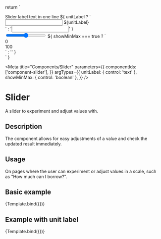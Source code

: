 
  return `
  <div class="form-group">
    <div class="gds-slider-label-container">
        <label for="gds-slider" id="gds-slider-label">Slider label text in one line</label>
        ${
          unitLabel
            ? `<div class="group group-border">
          <input type="number" aria-labelledby="gds-slider-label" />
          <span class="form-text">${unitLabel}</span>
        </div>
        `
            : '<input type="number" aria-labelledby="gds-slider-label" />'
        }
    </div>
    <input type="range" id="gds-slider" />
    ${
      showMinMax === true
        ? `
          <div class="gds-slider-min-max">
            <div class="gds-slider-min">0</div>
            <div class="gds-slider-max">100</div>
          </div>`
        : ''
    }
  </div>
  `
}

<Meta
  title="Components/Slider"
  parameters={{
    componentIds: ['component-slider'],
  }}
  argTypes={{
    unitLabel: { control: 'text' },
    showMinMax: { control: 'boolean' },
  }}
/>

# Slider

A slider to experiment and adjust values with.

## Description

The component allows for easy adjustments of a value and check the updated result immediately.

## Usage

On pages where the user can experiment or adjust values in a scale, such as "How much can I borrow?".

## Basic example

<Canvas>
  <Story name="Slider">{Template.bind({})}</Story>
</Canvas>

## Example with unit label

<Canvas>
  <Story name="Slider with unit label" args={{ unitLabel: 'Kr' }}>
    {Template.bind({})}
  </Story>
</Canvas>
